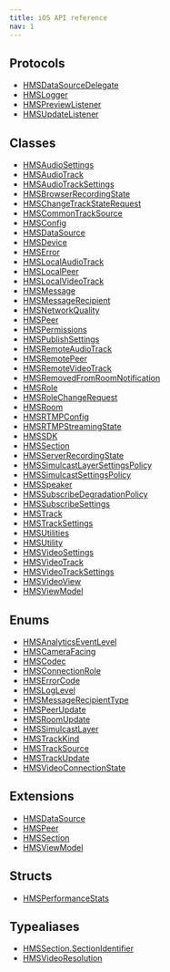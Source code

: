 ```yaml
---
title: iOS API reference
nav: 1
---
```


## Protocols

-   [HMSDataSourceDelegate](../protocols/HMSDataSourceDelegate)
-   [HMSLogger](../protocols/HMSLogger)
-   [HMSPreviewListener](../protocols/HMSPreviewListener)
-   [HMSUpdateListener](../protocols/HMSUpdateListener)

## Classes

-   [HMSAudioSettings](../classes/HMSAudioSettings)
-   [HMSAudioTrack](../classes/HMSAudioTrack)
-   [HMSAudioTrackSettings](../classes/HMSAudioTrackSettings)
-   [HMSBrowserRecordingState](../classes/HMSBrowserRecordingState)
-   [HMSChangeTrackStateRequest](../classes/HMSChangeTrackStateRequest)
-   [HMSCommonTrackSource](../classes/HMSCommonTrackSource)
-   [HMSConfig](../classes/HMSConfig)
-   [HMSDataSource](../classes/HMSDataSource)
-   [HMSDevice](../classes/HMSDevice)
-   [HMSError](../classes/HMSError)
-   [HMSLocalAudioTrack](../classes/HMSLocalAudioTrack)
-   [HMSLocalPeer](../classes/HMSLocalPeer)
-   [HMSLocalVideoTrack](../classes/HMSLocalVideoTrack)
-   [HMSMessage](../classes/HMSMessage)
-   [HMSMessageRecipient](../classes/HMSMessageRecipient)
-   [HMSNetworkQuality](../classes/HMSNetworkQuality)
-   [HMSPeer](../classes/HMSPeer)
-   [HMSPermissions](../classes/HMSPermissions)
-   [HMSPublishSettings](../classes/HMSPublishSettings)
-   [HMSRemoteAudioTrack](../classes/HMSRemoteAudioTrack)
-   [HMSRemotePeer](../classes/HMSRemotePeer)
-   [HMSRemoteVideoTrack](../classes/HMSRemoteVideoTrack)
-   [HMSRemovedFromRoomNotification](../classes/HMSRemovedFromRoomNotification)
-   [HMSRole](../classes/HMSRole)
-   [HMSRoleChangeRequest](../classes/HMSRoleChangeRequest)
-   [HMSRoom](../classes/HMSRoom)
-   [HMSRTMPConfig](../classes/HMSRTMPConfig)
-   [HMSRTMPStreamingState](../classes/HMSRTMPStreamingState)
-   [HMSSDK](../classes/HMSSDK)
-   [HMSSection](../classes/HMSSection)
-   [HMSServerRecordingState](../classes/HMSServerRecordingState)
-   [HMSSimulcastLayerSettingsPolicy](../classes/HMSSimulcastLayerSettingsPolicy)
-   [HMSSimulcastSettingsPolicy](../classes/HMSSimulcastSettingsPolicy)
-   [HMSSpeaker](../classes/HMSSpeaker)
-   [HMSSubscribeDegradationPolicy](../classes/HMSSubscribeDegradationPolicy)
-   [HMSSubscribeSettings](../classes/HMSSubscribeSettings)
-   [HMSTrack](../classes/HMSTrack)
-   [HMSTrackSettings](../classes/HMSTrackSettings)
-   [HMSUtilities](../classes/HMSUtilities)
-   [HMSUtility](../classes/HMSUtility)
-   [HMSVideoSettings](../classes/HMSVideoSettings)
-   [HMSVideoTrack](../classes/HMSVideoTrack)
-   [HMSVideoTrackSettings](../classes/HMSVideoTrackSettings)
-   [HMSVideoView](../classes/HMSVideoView)
-   [HMSViewModel](../classes/HMSViewModel)

## Enums

-   [HMSAnalyticsEventLevel](../enums/HMSAnalyticsEventLevel)
-   [HMSCameraFacing](../enums/HMSCameraFacing)
-   [HMSCodec](../enums/HMSCodec)
-   [HMSConnectionRole](../enums/HMSConnectionRole)
-   [HMSErrorCode](../enums/HMSErrorCode)
-   [HMSLogLevel](../enums/HMSLogLevel)
-   [HMSMessageRecipientType](../enums/HMSMessageRecipientType)
-   [HMSPeerUpdate](../enums/HMSPeerUpdate)
-   [HMSRoomUpdate](../enums/HMSRoomUpdate)
-   [HMSSimulcastLayer](../enums/HMSSimulcastLayer)
-   [HMSTrackKind](../enums/HMSTrackKind)
-   [HMSTrackSource](../enums/HMSTrackSource)
-   [HMSTrackUpdate](../enums/HMSTrackUpdate)
-   [HMSVideoConnectionState](../enums/HMSVideoConnectionState)

## Extensions

-   [HMSDataSource](/ios/extensions/HMSDataSource)
-   [HMSPeer](/ios/extensions/HMSPeer)
-   [HMSSection](/ios/extensions/HMSSection)
-   [HMSViewModel](/ios/extensions/HMSViewModel)

## Structs

-   [HMSPerformanceStats](../structs/HMSPerformanceStats)

## Typealiases

-   [HMSSection.SectionIdentifier](../typealiases/HMSSection.SectionIdentifier)
-   [HMSVideoResolution](../typealiases/HMSVideoResolution)
